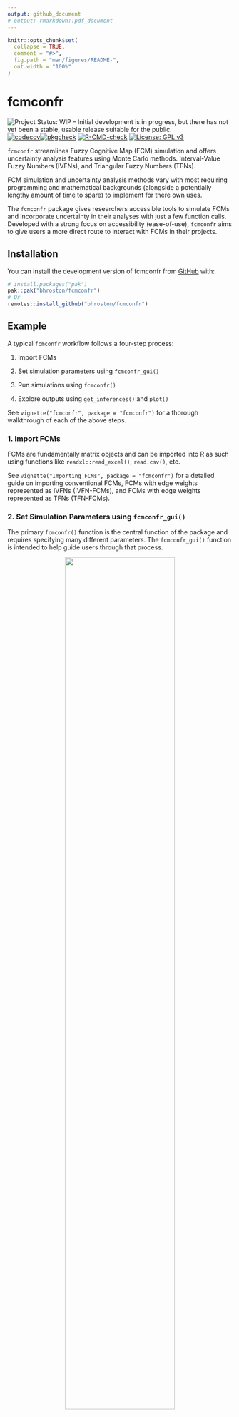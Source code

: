```yaml
---
output: github_document
# output: rmarkdown::pdf_document
---
```


<!-- README.md is generated from README.Rmd. Please edit that file -->

```r
knitr::opts_chunk$set(
  collapse = TRUE,
  comment = "#>",
  fig.path = "man/figures/README-",
  out.width = "100%"
)
```

# fcmconfr `<a href='https://github.com/bhroston/fcmconfr.git/'`{=html}<img src="man/figures/logo.png" align="right" height="138"/></a>

<!-- badges: start -->

![Project Status: WIP – Initial development is in progress, but there has not yet been a stable, usable release suitable for the public.](https://www.repostatus.org/badges/latest/wip.svg) [![codecov](https://codecov.io/gh/bhroston/fcmconfr/graph/badge.svg?token=D83LF4TC8D)](https://codecov.io/gh/bhroston/fcmconfr)[![pkgcheck](https://github.com/bhroston/fcmconfr/actions/workflows/pkgcheck.yaml/badge.svg?branch=main)](https://github.com/bhroston/fcmconfr.git/actions?query=workflow%3Apkgcheck) [![R-CMD-check](https://github.com/bhroston/fcmconfr/actions/workflows/check-standard.yaml/badge.svg?branch=main)](https://github.com/bhroston/fcmconfr/actions/workflows/R-CMD-check.yaml) [![License: GPL v3](https://img.shields.io/badge/License-GPLv3-blue.svg)](https://www.gnu.org/licenses/gpl-3.0)

<!-- badges: end -->

`fcmconfr` streamlines Fuzzy Cognitive Map (FCM) simulation and offers uncertainty analysis features using Monte Carlo methods. Interval-Value Fuzzy Numbers (IVFNs), and Triangular Fuzzy Numbers (TFNs).

FCM simulation and uncertainty analysis methods vary with most requiring programming and mathematical backgrounds (alongside a potentially lengthy amount of time to spare) to implement for there own uses.

The `fcmconfr` package gives researchers accessible tools to simulate FCMs and incorporate uncertainty in their analyses with just a few function calls. Developed with a strong focus on accessibility (ease-of-use), `fcmconfr` aims to give users a more direct route to interact with FCMs in their projects.

## Installation

You can install the development version of fcmconfr from [GitHub](https://github.com/) with:

``` r
# install.packages("pak")
pak::pak("bhroston/fcmconfr")
# Or
remotes::install_github("bhroston/fcmconfr")
```

## Example

A typical `fcmconfr` workflow follows a four-step process:

1.  Import FCMs

2.  Set simulation parameters using `fcmconfr_gui()`

3.  Run simulations using `fcmconfr()`

4.  Explore outputs using `get_inferences()` and `plot()`

See `vignette("fcmconfr", package = "fcmconfr")` for a thorough walkthrough of each of the above steps.

### 1. Import FCMs

FCMs are fundamentally matrix objects and can be imported into R as such using functions like `readxl::read_excel()`, `read.csv()`, etc.

See `vignette("Importing_FCMs", package = "fcmconfr")` for a detailed guide on importing conventional FCMs, FCMs with edge weights represented as IVFNs (IVFN-FCMs), and FCMs with edge weights represented as TFNs (TFN-FCMs).

### 2. Set Simulation Parameters using `fcmconfr_gui()`

The primary `fcmconfr()` function is the central function of the package and requires specifying many different parameters. The `fcmconfr_gui()` function is intended to help guide users through that process.

::: {style="text-align: center;"}
![](vignettes/images/cluster_1_fcmconfr_gui.png){width="70%"}
:::

Calling `fcmconfr_gui()` launches a Shiny app that lets users interactively select parameters and returns a corresponding call to `fcmconfr()` in the console that users can copy-and-paste to run in their own scripts.

Note: A brief summary of each parameter within the `fcmconfr_gui()` is provided in a glossary stored in a side tab within the GUI. The side tab can be opened by clicking the arrow symbol in the top-right-hand-corner of the GUI.

### 3. Run Simulations using `fcmconfr()`

`fcmconfr_gui()` does all the hard work of putting together the call to `fcmconfr()`. Running `fcmconfr()` is now as simple as executing that output script.

The following uses an example FCM from the `sample_fcms` data included in the package.

```r
# This call to fcmconfr() was generated from fcmconfr_gui()!
# Store the output in a variable to explore it later
fcmconfr_obj <- fcmconfr(
    adj_matrices = sample_fcms$simple_fcms$conventional_fcms,
    # Aggregation and Monte Carlo Sampling
    agg_function = 'mean',
    num_mc_fcms = 1000,
    # Simulation
    initial_state_vector = c(1, 1, 1, 1, 1, 1, 1),
    clamping_vector = c(1, 0, 0, 0, 0, 0, 0),
    activation = 'rescale',
    squashing = 'sigmoid',
    lambda = 1,
    point_of_inference = 'final',
    max_iter = 100,
    min_error = 1e-05,
    # Inference Estimation (bootstrap)
    ci_centering_function = 'mean',
    confidence_interval = 0.95,
    num_ci_bootstraps = 1000,
    # Runtime Options
    show_progress = TRUE,
    parallel = TRUE,
    n_cores = 2,
    # Additional Options
    run_agg_calcs = TRUE,
    run_mc_calcs = TRUE,
    run_ci_calcs = TRUE,
    include_zeroes_in_sampling = FALSE,
    include_sims_in_output = FALSE
  )
```

### 4. Explore `fcmconfr()` Results

The `fcmconfr()` output is a large object that contains a lot of data, so the package includes additional functions to help users identify and explore its most important components.

Simulation inferences are the main output from `fcmconfr()` as they indicate how much each node is influenced by a particular change or action. The `get_inferences()` function gives users access to that data without having to parsing through the `fcmconfr()` output directly.

```r
fcmconfr_inferences <- get_inferences(fcmconfr_obj)
```

A plot of all inferences can be generated using the `plot()` command.

```r
plot(fcmconfr_obj)
```

::: {style="text-align: center;"}
![](vignettes/images/fcmconfr_obj_plot.png){width="90%"}
:::

Note: `plot()` is unique in that its documentation must be accessed via `?plot.fcmconfr` (`?plot` returns the documentation for the Base R version of the function).

## Related Packages

-   The [`fcm`](https://search.r-project.org/CRAN/refmans/fcm/html/fcm.html) R package offers the `fcm.infer()` function to simulate FCMs.
-   [`PyFCM`](https://github.com/payamaminpour/PyFCM) is a Python package that includes functions for FCM simulation and aggregation.
-   [`jFCM`](https://github.com/megadix/jfcm?tab=readme-ov-file) is a java-based suite of functions to simulate FCMs.

## Contributing

Please note that this package is released with a [Contributor Code of Conduct](https://ropensci.org/code-of-conduct/). By contributing to this project, you agree to abide by its terms.

-   If you think you have encountered a bug, please [submit an issue](https://github.com/bhroston/fcmconfr/issues).

-   Please include a [reprex](https://reprex.tidyverse.org/articles/articles/learn-reprex.html) (a minimal, reproducible example) to clearly communicate about your code.
